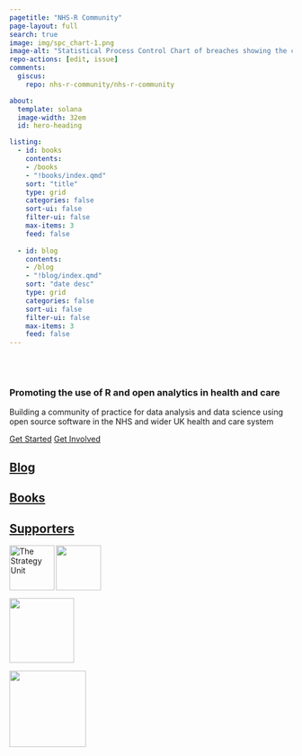 ```yaml
---
pagetitle: "NHS-R Community"
page-layout: full
search: true
image: img/spc_chart-1.png
image-alt: "Statistical Process Control Chart of breaches showing the colours and logo from the \"Making Data Count\" programme"
repo-actions: [edit, issue]
comments: 
  giscus: 
    repo: nhs-r-community/nhs-r-community

about:
  template: solana
  image-width: 32em
  id: hero-heading

listing:
  - id: books
    contents: 
    - /books
    - "!books/index.qmd"
    sort: "title"
    type: grid
    categories: false
    sort-ui: false
    filter-ui: false
    max-items: 3
    feed: false
    
  - id: blog
    contents: 
    - /blog
    - "!blog/index.qmd"
    sort: "date desc"
    type: grid
    categories: false
    sort-ui: false
    filter-ui: false
    max-items: 3
    feed: false
---
```


<br><br>

::: {#hero-heading}
### Promoting the use of R and open analytics in health and care

Building a community of practice for data analysis and data science using open source software in the NHS and wider UK health and care system

::: hero-buttons
[Get Started](getting-started.qmd){.btn .btn-lg role="button"} [Get Involved](get-involved.qmd){.btn .btn-lg role="button"}
:::
:::

<a href="blog/index.qmd" aria-label="Blog page">

## Blog

</a>

::: {#blog}
:::

<a href="books/index.qmd" aria-label="Books page">

## Books

</a>

::: {#books}
:::

::: footer-text
::: {.footer-container .white-background}
::: footer-block
::: grid
::: {.g-col-12 .g-col-md-2}
<a href="supporters.qmd" aria-label="Information about how to support NHS-R Community">

## Supporters

</a>
:::

::: {.g-col-12 .g-col-md-2}
<a href='https://www.strategyunitwm.nhs.uk/'><img src='https://raw.githubusercontent.com/The-Strategy-Unit/assets/main/logo_yellow.svg' alt="The Strategy Unit" align="left" height="80" /></a>
:::

::: {.g-col-12 .g-col-md-2}
[![](img/health-foundation-logo.png){fig-alt="The Health Foundation" fig-align="left" width="80"}](https://www.health.org.uk/)
:::

::: {.g-col-12 .g-col-md-2}
[![](img/JR_Logo_Primary.png){fig-alt="Jumping Rivers" fig-align="left" width="115"}](https://www.jumpingrivers.com/)
:::

::: {.g-col-12 .g-col-md-2}
[![](img/Royal_Statistical_Society_logo.png){fig-alt="The Royal Statistical Society" fig-align="left" width="136"}](https://www.theorsociety.com/)
:::
:::
:::
:::
:::
